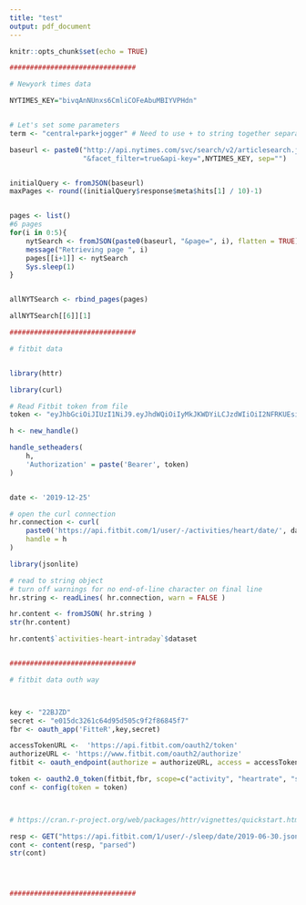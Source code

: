 ```yaml
---
title: "test"
output: pdf_document
---
```


```r
knitr::opts_chunk$set(echo = TRUE)
```

```r




###############################

# Newyork times data

NYTIMES_KEY="bivqAnNUnxs6CmliCOFeAbuMBIYVPHdn"


# Let's set some parameters
term <- "central+park+jogger" # Need to use + to string together separate words

baseurl <- paste0("http://api.nytimes.com/svc/search/v2/articlesearch.json?q=",term,
                  "&facet_filter=true&api-key=",NYTIMES_KEY, sep="")


initialQuery <- fromJSON(baseurl)
maxPages <- round((initialQuery$response$meta$hits[1] / 10)-1) 


pages <- list()
#6 pages
for(i in 0:5){
    nytSearch <- fromJSON(paste0(baseurl, "&page=", i), flatten = TRUE) %>% data.frame() 
    message("Retrieving page ", i)
    pages[[i+1]] <- nytSearch 
    Sys.sleep(1) 
}


allNYTSearch <- rbind_pages(pages)

allNYTSearch[[6]][1]

###############################

# fitbit data


library(httr)

library(curl)

# Read Fitbit token from file
token <- "eyJhbGciOiJIUzI1NiJ9.eyJhdWQiOiIyMkJKWDYiLCJzdWIiOiI2NFRKUEsiLCJpc3MiOiJGaXRiaXQiLCJ0eXAiOiJhY2Nlc3NfdG9rZW4iLCJzY29wZXMiOiJ3aHIgd3BybyB3bnV0IHdzbGUgd3dlaSB3c29jIHdzZXQgd2FjdCB3bG9jIiwiZXhwIjoxNjExMDg5Mzg5LCJpYXQiOjE1Nzk1NTMzODl9.FzVyK6QPRCG5uCeoCVFz8911OGDZq-5QYc6qOZe71mA"

h <- new_handle()

handle_setheaders(
    h,
    'Authorization' = paste('Bearer', token)
)


date <- '2019-12-25'

# open the curl connection
hr.connection <- curl(
    paste0('https://api.fitbit.com/1/user/-/activities/heart/date/', date, '/1d/1min.json'), 
    handle = h
)

library(jsonlite)

# read to string object
# turn off warnings for no end-of-line character on final line
hr.string <- readLines( hr.connection, warn = FALSE )

hr.content <- fromJSON( hr.string )
str(hr.content)

hr.content$`activities-heart-intraday`$dataset


###############################

# fitbit data outh way



key <- "22BJZD"
secret <- "e015dc3261c64d95d505c9f2f86845f7"
fbr <- oauth_app('FitteR',key,secret)

accessTokenURL <-  'https://api.fitbit.com/oauth2/token'
authorizeURL <- 'https://www.fitbit.com/oauth2/authorize'
fitbit <- oauth_endpoint(authorize = authorizeURL, access = accessTokenURL)

token <- oauth2.0_token(fitbit,fbr, scope=c("activity", "heartrate", "sleep"), use_basic_auth = TRUE, oob_value = "https://www.shinyapps.io/",use_oob = TRUE)
conf <- config(token = token)



# https://cran.r-project.org/web/packages/httr/vignettes/quickstart.html

resp <- GET("https://api.fitbit.com/1/user/-/sleep/date/2019-06-30.json", config=conf)
cont <- content(resp, "parsed")
str(cont)




###############################




```
